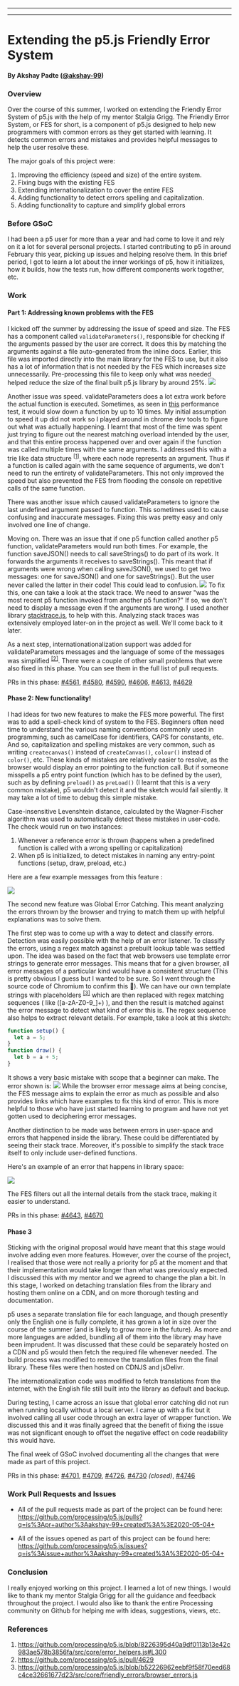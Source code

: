 
  ---
  
  ---
  # Extending the p5.js Friendly Error System

#### By Akshay Padte ([@akshay-99](https://github.com/akshay-99))

### Overview
Over the course of this summer, I worked on extending the Friendly Error System of p5.js with the help of my mentor Stalgia Grigg. The Friendly Error System, or FES for short, is a component of p5.js designed to help new programmers with common errors as they get started with learning. It detects common errors and mistakes and provides helpful messages to help the user resolve these.

The major goals of this project were:
1.  Improving the efficiency (speed and size) of the entire system.
2.  Fixing bugs with the existing FES
3.  Extending internationalization to cover the entire FES
4.  Adding functionality to detect errors spelling and capitalization.
5.  Adding functionality to capture and simplify global errors

### Before GSoC
I had been a p5 user for more than a year and had come to love it and rely on it a lot for several personal projects. I started contributing to p5 in around February this year, picking up issues and helping resolve them. In this brief period, I got to learn a lot about the inner workings of p5, how it initializes, how it builds, how the tests run, how different components work together, etc.

### Work
#### Part 1: Addressing known problems with the FES

I kicked off the summer by addressing the issue of speed and size. The FES has a component called `validateParameters()`, responsible for checking if the arguments passed by the user are correct. It does this by matching the arguments against a file auto-generated from the inline docs. Earlier, this file was imported directly into the main library for the FES to use, but it also has a lot of information that is not needed by the FES which increases size unnecessarily. Pre-processing this file to keep only what was needed helped reduce the size of the final built p5.js library by around 25%.
![](https://akshay-fes-gsoc.surge.sh/image1.png)

Another issue was speed. validateParameters does a lot extra work before the actual function is executed. Sometimes, as seen in [this](https://github.com/processing/p5.js-website/tree/main/src/assets/learn/performance/code/friendly-error-system/) performance test, it would slow down a function by up to 10 times. My initial assumption to speed it up did not work so I played around in chrome dev tools to figure out what was actually happening. I learnt that most of the time was spent just trying to figure out the nearest matching overload intended by the user, and that this entire process happened over and over again if the function was called multiple times with the same arguments. I addressed this with a trie like data structure <sup>[[1]](https://github.com/processing/p5.js/blob/8226395d40a9df0113b13e42c983ae578b3856fa/src/core/error_helpers.js#L300)</sup>, where each node represents an argument. Thus if a function is called again with the same sequence of arguments, we don't need to run the entirety of validateParameters. This not only improved the speed but also prevented the FES from flooding the console on repetitive calls of the same function.

There was another issue which caused validateParameters to ignore the last undefined argument passed to function. This sometimes used to cause confusing and inaccurate messages. Fixing this was pretty easy and only involved one line of change.

Moving on. There was an issue that if one p5 function called another p5 function, validateParameters would run both times. For example, the function saveJSON() needs to call saveStrings() to do part of its work. It forwards the arguments it receives to saveStrings(). This meant that if arguments were wrong when calling saveJSON(), we used to get two messages: one for saveJSON() and one for saveStrings(). But the user never called the latter in their code! This could lead to confusion.
![](https://akshay-fes-gsoc.surge.sh/image2.png)
To fix this, one can take a look at the stack trace. We need to answer "was the most recent p5 function invoked from another p5 function?" If so, we don't need to display a message even if the arguments are wrong. I used another library [stacktrace.js](https://www.stacktracejs.com/), to help with this. Analyzing stack traces was extensively employed later-on in the project as well. We'll come back to it later.

As a next step, internationationalization support was added for validateParameters messages and the language of some of the messages was simplified <sup>[[2]](https://github.com/processing/p5.js/pull/4629)</sup>. There were a couple of other small problems that were also fixed in this phase. You can see them in the full list of pull requests.

PRs in this phase: [#4561](https://github.com/processing/p5.js/pull/4561), [#4580](https://github.com/processing/p5.js/pull/4580), [#4590](https://github.com/processing/p5.js/pull/4590), [#4606](https://github.com/processing/p5.js/pull/4606), [#4613](https://github.com/processing/p5.js/pull/4613), [#4629](https://github.com/processing/p5.js/pull/4629)  

#### Phase 2: New functionality!

I had ideas for two new features to make the FES more powerful.
The first was to add a spell-check kind of system to the FES. Beginners often need time to understand the various naming conventions commonly used in programming, such as camelCase for identifiers, CAPS for constants, etc. And so, capitalization and spelling mistakes are very common, such as writing `createcanvas()` instead of `createCanvas()`, `colour()` instead of `color()`, etc. These kinds of mistakes are relatively easier to resolve, as the browser would display an error pointing to the function call. But if someone misspells a p5 entry point function (which has to be defined by the user), such as by defining `preload()` as `preLoad()` (I learnt that this is a very common mistake), p5 wouldn't detect it and the sketch would fail silently. It may take a lot of time to debug this simple mistake. 

Case-insensitive Levenshtein distance, calculated by the Wagner-Fischer algorithm was used to automatically detect these mistakes in user-code. The check would run on two instances:

1.  Whenever a reference error is thrown (happens when a predefined function is called with a wrong spelling or capitalization)
2.  When p5 is initialized, to detect mistakes in naming any entry-point functions (setup, draw, preload, etc.)

Here are a few example messages from this feature :

![](https://akshay-fes-gsoc.surge.sh/image3.png)

The second new feature was Global Error Catching. This meant analyzing the errors thrown by the browser and trying to match them up with helpful explanations was to solve them.

The first step was to come up with a way to detect and classify errors. Detection was easily possible with the help of an error listener. To classify the errors, using a regex match against a prebuilt lookup table was settled upon. The idea was based on the fact that web browsers use template error strings to generate error messages. This means that for a given browser, all error messages of a particular kind would have a consistent structure (This is pretty obvious I guess but I wanted to be sure. So I went through the source code of Chromium to confirm this 🙂). We can have our own template strings with placeholders <sup>[[3]](https://github.com/processing/p5.js/blob/b52226962eebf9f58f70eed68c4ce32661677d23/src/core/friendly_errors/browser_errors.js)</sup> which are then replaced with regex matching sequences ( like ([a-zA-Z0-9_]+) ), and then the result is matched against the error message to detect what kind of error this is. The regex sequence also helps to extract relevant details. For example, take a look at this sketch:
```js
function setup() {
  let a = 5;
}
function draw() {
  let b = a + 5;
}
```
It shows a very basic mistake with scope that a beginner can make. The error shown is:
![](https://akshay-fes-gsoc.surge.sh/image4.png)
While the browser error message aims at being concise, the FES message aims to explain the error as much as possible and also provides links which have examples to fix this kind of error. This is more helpful to those who have just started learning to program and have not yet gotten used to deciphering error messages.

Another distinction to be made was between errors in user-space and errors that happened inside the library. These could be differentiated by seeing their stack trace. Moreover, it's possible to simplify the stack trace itself to only include user-defined functions.

Here's an example of an error that happens in library space:

![](https://akshay-fes-gsoc.surge.sh/image5.png)

The FES filters out all the internal details from the stack trace, making it easier to understand.

PRs in this phase: [#4643](https://github.com/processing/p5.js/pull/4643), [#4670](https://github.com/processing/p5.js/pull/4670)

#### Phase 3

Sticking with the original proposal would have meant that this stage would involve adding even more features. However, over the course of the project, I realised that those were not really a priority for p5 at the moment and that their implementation would take longer than what was previously expected. I discussed this with my mentor and we agreed to change the plan a bit. In this stage, I worked on detaching translation files from the library and hosting them online on a CDN, and on more thorough testing and documentation.

p5 uses a separate translation file for each language, and though presently only the English one is fully complete, it has grown a lot in size over the course of the summer (and is likely to grow more in the future). As more and more languages are added, bundling all of them into the library may have been imprudent. It was discussed that these could be separately hosted on a CDN and p5 would then fetch the required file whenever needed. The build process was modified to remove the translation files from the final library. These files were then hosted on CDNJS and jsDelivr.

The internationalization code was modified to fetch translations from the internet, with the English file still built into the library as default and backup.

During testing, I came across an issue that global error catching did not run when running locally without a local server. I came up with a fix but it involved calling all user code through an extra layer of wrapper function. We discussed this and it was finally agreed that the benefit of fixing the issue was not significant enough to offset the negative effect on code readability this would have.

The final week of GSoC involved documenting all the changes that were made as part of this project.

PRs in this phase: [#4701](https://github.com/processing/p5.js/pull/4701), [#4709](https://github.com/processing/p5.js/pull/4709), [#4726](https://github.com/processing/p5.js/pull/4726), [#4730](https://github.com/processing/p5.js/pull/4730) _(closed)_, [#4746](https://github.com/processing/p5.js/pull/4746)

### Work Pull Requests and Issues

- All of the pull requests made as part of the project can be found here:  
https://github.com/processing/p5.js/pulls?q=is%3Apr+author%3Aakshay-99+created%3A%3E2020-05-04+

- All of the issues opened as part of this project can be found here:  
https://github.com/processing/p5.js/issues?q=is%3Aissue+author%3Aakshay-99+created%3A%3E2020-05-04+

### Conclusion

I really enjoyed working on this project. I learned a lot of new things. I would like to thank my mentor Stalgia Grigg for all the guidance and feedback throughout the project. I would also like to thank the entire Processing community on Github for helping me with ideas, suggestions, views, etc.

### References

1.  https://github.com/processing/p5.js/blob/8226395d40a9df0113b13e42c983ae578b3856fa/src/core/error_helpers.js#L300
2.  https://github.com/processing/p5.js/pull/4629
3.  https://github.com/processing/p5.js/blob/b52226962eebf9f58f70eed68c4ce32661677d23/src/core/friendly_errors/browser_errors.js
  